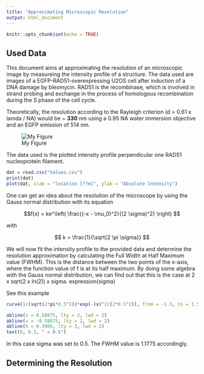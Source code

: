 ```yaml
---
title: "Approximating Microscopic Resolution"
output: html_document
---
```


```r
knitr::opts_chunk$set(echo = TRUE)
```

## Used Data
This document aims at approximating the resolution of an microscopic image by measureing the intensity profile of a structure. The data used are images of a EGFP-RAD51-overexpressing U2OS cell after induction of a DNA damage by bleomycin. RAD51 is the recombinase, which is involved in strand probing and exchange in the process of homologous recombination during the S phase of the cell cycle.

Theoretically, the resolution according to the Rayleigh criterion (d = 0.61 x lamda / NA) would be ~ **330** nm using a 0.95 NA water immersion objective and an EGFP emission of 514 nm.

![My Figure](rad51.jpg)

The data used is the plotted intensity profile perpendicular one RAD51 nucleoprotein filament.

```r
dat = read.csv("Values.csv")
print(dat)
plot(dat, xlab = "location [??m]", ylab = "Absolute Intensity")
```

One can get an idea about the resolution of the microscope by using the Gauss normal distribution with its equation

$$f(x) = ke^\left( \frac{(-x - \mu_0)^2}{(2 \sigma)^2} \right) $$

with 

$$ k = \frac{1}{\sqrt{2 \pi \sigma}} $$

We will now fit the intensity profile to the provided data and determine the resolution approximation by calculating the Full Width at Half Maximum value (FWHM). This is the distance between the two points of the x-axis, where the function value of f is at its half maximum. By doing some algebra with the Gauss normal distribution, we can find out that this is the case at 2 x sqrt(2 x ln(2)) x sigma. expression(sigma)

See this example
```r

curve(1/(sqrt(2*pi*0.5^2))*exp(-(x)^2/(2*0.5^2)), from = -1.5, to = 1.5, xlab = "Location [microns]", ylab = "Intensity")

abline(v = 0.58875, lty = 2, lwd = 2)
abline(v = -0.58875, lty = 2, lwd = 2)
abline(h = 0.3989, lty = 3, lwd = 2)
text(0, 0.1, " = 0.5")

```

In this case sigma was set to 0.5. The FWHM value is 1.1775 accordingly.

## Determining the Resolution

